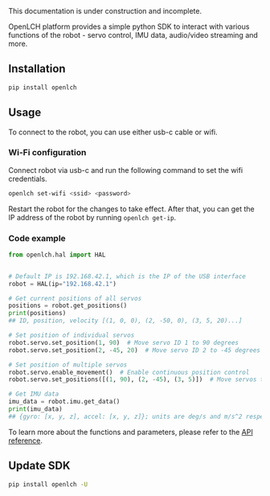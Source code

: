 
<Callout type="warning" emoji="⚠️">
This documentation is under construction and incomplete.
</Callout>

OpenLCH platform provides a simple python SDK to interact with various functions of the robot - servo control, IMU data, audio/video streaming and more.

## Installation

```bash
pip install openlch
```

## Usage

To connect to the robot, you can use either usb-c cable or wifi.

### Wi-Fi configuration
Connect robot via usb-c and run the following command to set the wifi credentials.

```bash
openlch set-wifi <ssid> <password>
```

Restart the robot for the changes to take effect. After that, you can get the IP address of the robot by running `openlch get-ip`.

### Code example
```python
from openlch.hal import HAL


# Default IP is 192.168.42.1, which is the IP of the USB interface
robot = HAL(ip="192.168.42.1")

# Get current positions of all servos
positions = robot.get_positions()
print(positions)
## ID, position, velocity [(1, 0, 0), (2, -50, 0), (3, 5, 20)...]

# Set position of individual servos
robot.servo.set_position(1, 90)  # Move servo ID 1 to 90 degrees
robot.servo.set_position(2, -45, 20)  # Move servo ID 2 to -45 degrees at speed 20 deg/s

# Set position of multiple servos
robot.servo.enable_movement()  # Enable continuous position control
robot.servo.set_positions([(1, 90), (2, -45), (3, 5)])  # Move servos to specified positions

# Get IMU data
imu_data = robot.imu.get_data()
print(imu_data)
## {gyro: [x, y, z], accel: [x, y, z]}; units are deg/s and m/s^2 respectively
```

To learn more about the functions and parameters, please refer to the [API reference](./api).

## Update SDK
```bash
pip install openlch -U
```
